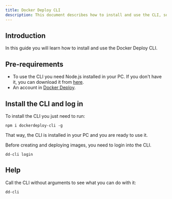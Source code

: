 ```yaml
---
title: Docker Deploy CLI
description: This document describes how to install and use the CLI, so you can build and deploy apps from your PC
---
```


## Introduction

In this guide you will learn how to install and use the Docker Deploy CLI.

## Pre-requirements

- To use the CLI you need Node.js installed in your PC. If you don't have it, you can download it from [here](https://nodejs.org/en/download/).
- An account in [Docker Deploy](https://dockerdeploy.cloud/dashboard).

## Install the CLI and log in

To install the CLI you just need to run:
```
npm i dockerdeploy-cli -g
```
That way, the CLI is installed in your PC and you are ready to use it.

Before creating and deploying images, you need to login into the CLI.
```
dd-cli login
```

## Help
Call the CLI without arguments to see what you can do with it:

```
dd-cli
```